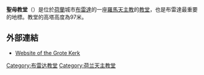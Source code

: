 '''聖母教堂'''（{{lang-nl|Onze-Lieve-Vrouwekerk}}）是位於[[荷蘭|荷蘭]]城市[[布雷達|布雷達]]的一座[[羅馬天主教|羅馬天主教]]的[[教堂|教堂]]，也是布雷達最重要的地標。教堂的高塔高度為97米。
==外部連結==
* [http://www.grotekerkbreda.nl Website of the Grote Kerk]
{{commons category|Grote of Onze-Lieve-Vrouwekerk (Breda)}}
[[Category:布雷达教堂|Category:布雷达教堂]]
[[Category:荷兰天主教堂|Category:荷兰天主教堂]]